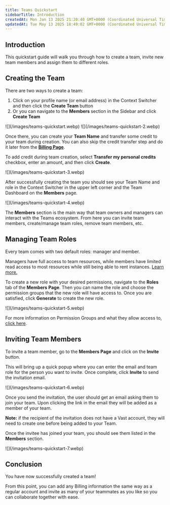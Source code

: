 ```yaml
---
title: Teams Quickstart
sidebarTitle: Introduction
createdAt: Mon Jan 13 2025 21:20:40 GMT+0000 (Coordinated Universal Time)
updatedAt: Tue May 13 2025 18:49:02 GMT+0000 (Coordinated Universal Time)
---
```


## Introduction

This quickstart guide will walk you through how to create a team, invite new team members and assign them to different roles.

## Creating the Team

There are two ways to create a team:&#x20;

1. Click on your profile name (or email address) in the Context Switcher and then click the **Create Team&#x20;**&#x62;utton&#x20;
2. Or you can navigate to the **Members&#x20;**&#x73;ection in the Sidebar and click **Create Team**

<Frame caption="Create Team">
![](/images/teams-quickstart.webp)
</Frame>

<Frame caption="Members Page">
![](/images/teams-quickstart-2.webp)
</Frame>

Once there, you can create your **Team Name** and transfer some credit to your team during creation. You can also skip the credit transfer step and do it later from the [**Billing Page**](https://docs.vast.ai/billing#a6bsE).

To add credit during team creation, select **Transfer my personal credits** checkbox, enter an amount, and then click **Create**.

<Frame caption="Team Creation">
![](/images/teams-quickstart-3.webp)
</Frame>

After successfully creating the team you should see your Team Name and role in the Context Switcher in the upper left corner and the Team Dashboard on the **Members** page.

<Frame caption="Members Page">
![](/images/teams-quickstart-4.webp)
</Frame>

The **Members** section is the main way that team owners and managers can interact with the Teams ecosystem. From here you can invite team members, create/manage team roles, remove team members, etc.

## Managing Team Roles

Every team comes with two default roles: manager and member.

Managers have full access to team resources, while members have limited read access to most resources while still being able to rent instances. [Learn more.](https://docs.vast.ai/teams-roles)

To create a new role with your desired permissions, navigate to the **Roles** tab of the **Members** **Page**. Then you can name the role and choose the permission groups that the new role will have access to. Once you are satisfied, click **Generate** to create the new role.

<Frame caption="Create Role with custom permissions">
![](/images/teams-quickstart-5.webp)
</Frame>

For more information on Permission Groups and what they allow access to, [click here](https://docs.vast.ai/api/permissions-and-authorization).

## Inviting Team Members

To invite a team member, go to the **Members Page** and click on the **Invite** button.

This will bring up a quick popup where you can enter the email and team role for the person you want to invite. Once complete, click **Invite** to send the invitation email.

<Frame caption="Invite Member">
![](/images/teams-quickstart-6.webp)
</Frame>

Once you send the invitation, the user should get an email asking them to join your team. Upon clicking the link in the email they will be added as a member of your team.

**Note:** if the recipient of the invitation does not have a Vast account, they will need to create one before being added to your Team.

Once the invitee has joined your team, you should see them listed in the **Members** section.

<Frame caption="Team Members">
![](/images/teams-quickstart-7.webp)
</Frame>

##

## Conclusion

You have now successfully created a team!

From this point, you can add any Billing information the same way as a regular account and invite as many of your teammates as you like so you can collaborate together with ease.

